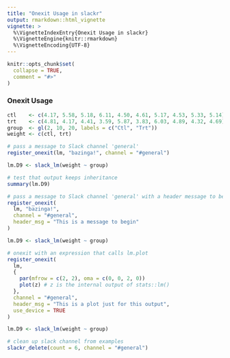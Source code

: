 ```yaml
---
title: "Onexit Usage in slackr"
output: rmarkdown::html_vignette
vignette: >
  %\VignetteIndexEntry{Onexit Usage in slackr}
  %\VignetteEngine{knitr::rmarkdown}
  %\VignetteEncoding{UTF-8}
---
```


```r
knitr::opts_chunk$set(
  collapse = TRUE,
  comment = "#>"
)
```


### Onexit Usage

```r
ctl    <- c(4.17, 5.58, 5.18, 6.11, 4.50, 4.61, 5.17, 4.53, 5.33, 5.14)
trt    <- c(4.81, 4.17, 4.41, 3.59, 5.87, 3.83, 6.03, 4.89, 4.32, 4.69)
group  <- gl(2, 10, 20, labels = c("Ctl", "Trt"))
weight <- c(ctl, trt)

# pass a message to Slack channel 'general'
register_onexit(lm, "bazinga!", channel = "#general")

lm.D9 <- slack_lm(weight ~ group)

# test that output keeps inheritance
summary(lm.D9)

# pass a message to Slack channel 'general' with a header message to begin output
register_onexit(
  lm, "bazinga!",
  channel = "#general",
  header_msg = "This is a message to begin"
)

lm.D9 <- slack_lm(weight ~ group)

# onexit with an expression that calls lm.plot
register_onexit(
  lm,
  {
    par(mfrow = c(2, 2), oma = c(0, 0, 2, 0))
    plot(z) # z is the internal output of stats::lm()
  },
  channel = "#general",
  header_msg = "This is a plot just for this output",
  use_device = TRUE
)

lm.D9 <- slack_lm(weight ~ group)

# clean up slack channel from examples
slackr_delete(count = 6, channel = "#general")
```
